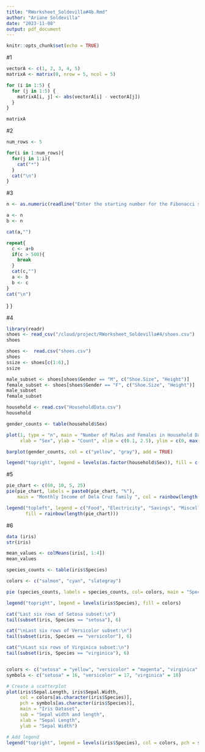 ```yaml
---
title: "RWorksheet_Soldevilla#4b.Rmd"
author: "Ariane Soldevilla"
date: "2023-11-08"
output: pdf_document
---
```


```r
knitr::opts_chunk$set(echo = TRUE)
```

#1
```r
vectorA <- c(1, 2, 3, 4, 5)
matrixA <- matrix(0, nrow = 5, ncol = 5)

for (i in 1:5) {
  for (j in 1:5) {
    matrixA[i, j] <- abs(vectorA[i] - vectorA[j])
  }
}

matrixA

```

#2
```r
num_rows <- 5

for(i in 1:num_rows){
  for(j in 1:i){
    cat("*")
  }
  cat("\n")
}
```

#3
```r
n <- as.numeric(readline("Enter the starting number for the Fibonacci sequence:"))

a <- n
b <- n

cat(a,"")

repeat{
  c <- a+b
  if(c > 500){
    break
  }
  cat(c,"")
  a <- b
  b <- c
}
cat("\n")
```
  }
}

#4
``` r
library(readr)
shoes <- read_csv("/cloud/project/RWorksheet_Soldevilla#4/shoes.csv")
shoes
```

``` r
shoes <-  read.csv("shoes.csv")
shoes
ssize <- shoes[c(1:6),]
ssize
```

``` r
male_subset <- shoes[shoes$Gender == "M", c("Shoe.Size", "Height")]
female_subset <- shoes[shoes$Gender == "F", c("Shoe.Size", "Height")]
male_subset
female_subset
```


```r
household <- read.csv("HouseholdData.csv")
household

gender_counts <- table(household$Sex)

plot(1, type = "n", main = "Number of Males and Females in Household Data",
     xlab = "Sex", ylab = "Count", xlim = c(0.1, 2.5), ylim = c(0, max(gender_counts)))

barplot(gender_counts, col = c("yellow", "gray"), add = TRUE)

legend("topright", legend = levels(as.factor(household$Sex)), fill = c("yellow", "gray"))
```

#5

```r
pie_chart <- c(60, 10, 5, 25)
pie(pie_chart, labels = paste0(pie_chart, "%"),
    main = "Monthly Income of Dela Cruz family ", col = rainbow(length(pie_chart)))

legend("topleft", legend = c("Food", "Electricity", "Savings", "Miscellaneous"),
       fill = rainbow(length(pie_chart)))
```

#6
```r
data (iris)
str(iris)

mean_values <- colMeans(iris[, 1:4])
mean_values

species_counts <- table(iris$Species)

colors <- c("salmon", "cyan", "slategray")

pie (species_counts, labels = species_counts, col= colors, main = "Species Distribution")

legend("topright", legend = levels(iris$Species), fill = colors)

cat("Last six rows of Setosa subset:\n")
tail(subset(iris, Species == "setosa"), 6)

cat("\nLast six rows of Versicolor subset:\n")
tail(subset(iris, Species == "versicolor"), 6)

cat("\nLast six rows of Virginica subset:\n")
tail(subset(iris, Species == "virginica"), 6)


colors <- c("setosa" = "yellow", "versicolor" = "magenta", "virginica" = "turquoise")
symbols <- c("setosa" = 16, "versicolor" = 17, "virginica" = 18)

# Create a scatterplot
plot(iris$Sepal.Length, iris$Sepal.Width,
     col = colors[as.character(iris$Species)],
     pch = symbols[as.character(iris$Species)],
     main = "Iris Dataset",
     sub = "Sepal width and length",
     xlab = "Sepal Length",
     ylab = "Sepal Width")

# Add legend
legend("topright", legend = levels(iris$Species), col = colors, pch = symbols)
```
